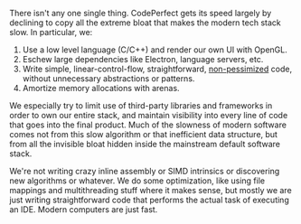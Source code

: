 
There isn't any one single thing. CodePerfect gets its speed largely by
declining to copy all the extreme bloat that makes the modern tech stack slow.
In particular, we:

1. Use a low level language (C/C++) and render our own UI with OpenGL.
2. Eschew large dependencies like Electron, language servers, etc.
3. Write simple, linear-control-flow, straightforward,
   <a href={LINKS.nonPessimized}>non-pessimized</a> code, without unnecessary
   abstractions or patterns.
4. Amortize memory allocations with arenas.

We especially try to limit use of third-party libraries and frameworks in order
to own our entire stack, and maintain visibility into every line of code that
goes into the final product. Much of the slowness of modern software comes not
from this slow algorithm or that inefficient data structure, but from all the
invisible bloat hidden inside the mainstream default software stack.

We're not writing crazy inline assembly or SIMD intrinsics or discovering new
algorithms or whatever. We do some optimization, like using file mappings and
multithreading stuff where it makes sense, but mostly we are just writing
straightforward code that performs the actual task of executing an IDE. Modern
computers are just fast.
